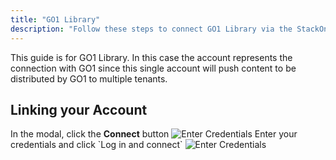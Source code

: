 ```yaml
---
title: "GO1 Library"
description: "Follow these steps to connect GO1 Library via the StackOne Hub successfully."
---
```



<Note>
  This guide is for GO1 Library. In this case the account represents the connection with GO1 since this single account will push content to be distributed by GO1 to multiple tenants.
</Note>

## Linking your Account

<Steps>
  <Step title="Click Connect Account">
    In the modal, click the <b>Connect</b> button
    <Frame>
      <img className='rounded-md' style={{ margin: '0 auto', border: '1px solid #efefef' }} alt="Enter Credentials" src="/images/go1/go1-library-connect-account.png" />
    </Frame>
  </Step>

  <Step title="Log in to your GO1 account">
    Enter your credentials and click `Log in and connect`
    <Frame>
      <img className='rounded-md' style={{ margin: '0 auto', border: '1px solid #efefef' }} alt="Enter Credentials" src="/images/go1/account-login.png" />
    </Frame>
  </Step>
</Steps>

<IntegrationFooter />
